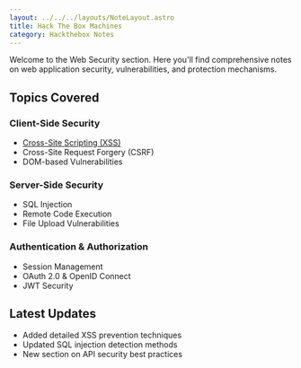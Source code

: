 ```yaml
---
layout: ../../../layouts/NoteLayout.astro
title: Hack The Box Machines
category: Hackthebox Notes
---
```


Welcome to the Web Security section. Here you'll find comprehensive notes on web application security, vulnerabilities, and protection mechanisms.

## Topics Covered

### Client-Side Security
- [Cross-Site Scripting (XSS)](/notes/categories/web-security/xss)
- Cross-Site Request Forgery (CSRF)
- DOM-based Vulnerabilities

### Server-Side Security
- SQL Injection
- Remote Code Execution
- File Upload Vulnerabilities

### Authentication & Authorization
- Session Management
- OAuth 2.0 & OpenID Connect
- JWT Security

## Latest Updates

- Added detailed XSS prevention techniques
- Updated SQL injection detection methods
- New section on API security best practices